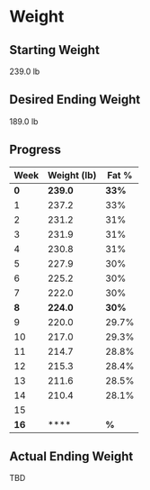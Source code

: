 # Weight

## Starting Weight

239.0 lb

## Desired Ending Weight

189.0 lb

## Progress

| Week | Weight (lb) | Fat % |
| ----------- | ----------- | ----------- |	
| **0** | **239.0** | **33%** |
| 1 | 237.2 | 33% |
| 2 | 231.2 | 31% |
| 3 | 231.9 | 31% |
| 4 | 230.8 | 31% |
| 5 | 227.9 | 30% |
| 6 | 225.2 | 30% |
| 7 | 222.0 | 30% |
| **8** | **224.0** | **30%** |
| 9 | 220.0 | 29.7% |
| 10 | 217.0 | 29.3% |
| 11 | 214.7 | 28.8% |
| 12 | 215.3 | 28.4% |
| 13 | 211.6 | 28.5% |
| 14 | 210.4 | 28.1% |
| 15 |  |  |
| **16** | **** | **%** |

## Actual Ending Weight

TBD